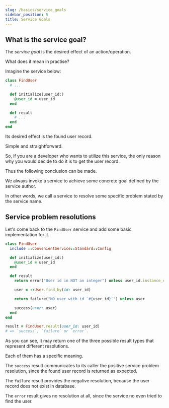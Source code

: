 ```yaml
---
slug: /basics/service_goals
sidebar_position: 5
title: Service Goals
---
```


## What is the service goal?

The *service goal* is the desired effect of an action/operation.

What does it mean in practise?

Imagine the service below:

```ruby
class FindUser
  # ...

  def initialize(user_id:)
    @user_id = user_id
  end

  def result
    # ...
  end
end
```

Its desired effect is the found user record.

Simple and straightforward.

So, if you are a developer who wants to utilize this service, the only reason why you would decide to do it is to get the user record.

Thus the following conclusion can be made.

We always invoke a service to achieve some concrete goal defined by the service author.

In other words, we call a service to resolve some specific problem stated by the service name.

## Service problem resolutions

Let's come back to the `FindUser` service and add some basic implementation for it.

```ruby
class FindUser
  include ::ConvenientService::Standard::Config

  def initialize(user_id:)
    @user_id = user_id
  end

  def result
    return error("User id in NOT an integer") unless user_id.instance_of?(::Integer)

    user = ::User.find_by(id: user_id)

    return failure("NO user with id `#{user_id}`") unless user

    success(user: user)
  end
end
```

```ruby
result = FindUser.result(user_id: user_id)
# => `success`, `failure` or `error`.
```

As you can see, it may return one of the three possible result types that represent different resolutions.

Each of them has a specific meaning.

The `success` result communicates to its caller the positive service problem resolution, since the found user record is returned as expected.

The `failure` result provides the negative resolution, because the user record does not exist in database.

The `error` result gives no resolution at all, since the service no even tried to find the user.
